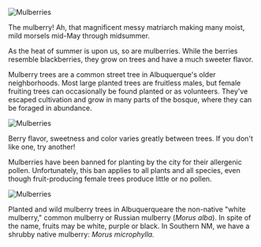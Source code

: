 ![Mulberries](/assets/morus/img/berries-close.jpg)

The mulberry! Ah, that magnificent messy matriarch making many moist, mild morsels mid-May through midsummer.

As the heat of summer is upon us, so are mulberries. While the berries resemble blackberries, they grow on trees and have a much sweeter flavor.

Mulberry trees are a common street tree in Albuquerque's older neighborhoods. Most large planted trees are fruitless males, but female fruiting trees can occasionally be found planted or as volunteers. They've escaped cultivation and grow in many parts of the bosque, where they can be foraged in abundance.

![Mulberries](/assets/morus/img/berries.jpg)

Berry flavor, sweetness and color varies greatly between trees. If you don't like one, try another!

Mulberries have been banned for planting by the city for their allergenic pollen. Unfortunately, this ban applies to all plants and all species, even though fruit-producing female trees produce little or no pollen.

![Mulberries](/assets/morus/img/rock.jpg "Mulberries are tough, adaptable trees. This one is has volunteered on a piece of petrified wood!")

Planted and wild mulberry trees in Albuquerqueare the non-native "white mulberry," common mulberry or Russian mulberry (_Morus alba_). In spite of the name, fruits may be white, purple or black. In Southern NM, we have a shrubby native mulberry: _Morus microphylla._
